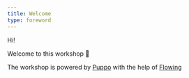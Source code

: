 ```yaml
---
title: Welcome
type: foreword
---
```


Hi!

Welcome to this workshop 🙂

The workshop is powered by [Puppo](https://twitter.com/puppo92) with the help of
[Flowing](https://www.flowing.it/)
